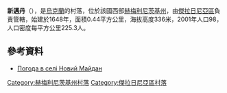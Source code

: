 {{coord|49|14|6|N|27|33|56|E|scale:100000|display=title}}

'''新邁丹'''（{{lang-uk|Новий Майдан}}），是[[烏克蘭|烏克蘭]]的村落，位於該國西部[[赫梅利尼茨基州|赫梅利尼茨基州]]，由[[傑拉日尼亞區|傑拉日尼亞區]]負責管轄，始建於1648年，面積0.44平方公里，海拔高度336米，2001年人口98，人口密度每平方公里225.3人。

==參考資料==
* [http://weather.in.ua/ua/hmel'nickaja/17279 Погода в селі Новий Майдан]{{Wayback|url=http://weather.in.ua/ua/hmel%27nickaja/17279 |date=20111220170741 }}

{{DEFAULTSORT:Новий Майдан}}
[[Category:赫梅利尼茨基州村落|Category:赫梅利尼茨基州村落]]
[[Category:傑拉日尼亞區村落|Category:傑拉日尼亞區村落]]


{{Khmelnytskyi-geo-stub}}